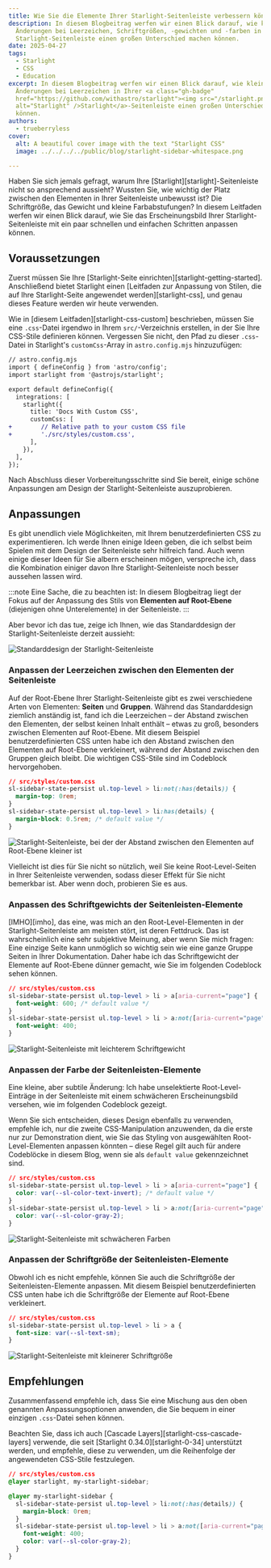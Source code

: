 ```yaml
---
title: Wie Sie die Elemente Ihrer Starlight-Seitenleiste verbessern können
description: In diesem Blogbeitrag werfen wir einen Blick darauf, wie kleine
  Änderungen bei Leerzeichen, Schriftgrößen, -gewichten und -farben in Ihrer
  Starlight-Seitenleiste einen großen Unterschied machen können.
date: 2025-04-27
tags:
  - Starlight
  - CSS
  - Education
excerpt: In diesem Blogbeitrag werfen wir einen Blick darauf, wie kleine
  Änderungen bei Leerzeichen in Ihrer <a class="gh-badge"
  href="https://github.com/withastro/starlight"><img src="/starlight.png"
  alt="Starlight" />Starlight</a>-Seitenleiste einen großen Unterschied machen
  können.
authors:
  - trueberryless
cover:
  alt: A beautiful cover image with the text "Starlight CSS"
  image: ../../../../public/blog/starlight-sidebar-whitespace.png

---
```


Haben Sie sich jemals gefragt, warum Ihre \[Starlight]\[starlight]-Seitenleiste nicht so ansprechend aussieht? Wussten Sie, wie wichtig der Platz zwischen den Elementen in Ihrer Seitenleiste unbewusst ist? Die Schriftgröße, das Gewicht und kleine Farbabstufungen? In diesem Leitfaden werfen wir einen Blick darauf, wie Sie das Erscheinungsbild Ihrer Starlight-Seitenleiste mit ein paar schnellen und einfachen Schritten anpassen können.

## Voraussetzungen

Zuerst müssen Sie Ihre \[Starlight-Seite einrichten]\[starlight-getting-started]. Anschließend bietet Starlight einen \[Leitfaden zur Anpassung von Stilen, die auf Ihre Starlight-Seite angewendet werden]\[starlight-css], und genau dieses Feature werden wir heute verwenden.

Wie in \[diesem Leitfaden]\[starlight-css-custom] beschrieben, müssen Sie eine `.css`-Datei irgendwo in Ihrem `src/`-Verzeichnis erstellen, in der Sie Ihre CSS-Stile definieren können. Vergessen Sie nicht, den Pfad zu dieser `.css`-Datei in Starlight's `customCss`-Array in `astro.config.mjs` hinzuzufügen:

```diff lang="js"
// astro.config.mjs
import { defineConfig } from 'astro/config';
import starlight from '@astrojs/starlight';

export default defineConfig({
  integrations: [
    starlight({
      title: 'Docs With Custom CSS',
      customCss: [
+        // Relative path to your custom CSS file
+        './src/styles/custom.css',
      ],
    }),
  ],
});
```

Nach Abschluss dieser Vorbereitungsschritte sind Sie bereit, einige schöne Anpassungen am Design der Starlight-Seitenleiste auszuprobieren.

## Anpassungen

Es gibt unendlich viele Möglichkeiten, mit Ihrem benutzerdefinierten CSS zu experimentieren. Ich werde Ihnen einige Ideen geben, die ich selbst beim Spielen mit dem Design der Seitenleiste sehr hilfreich fand. Auch wenn einige dieser Ideen für Sie albern erscheinen mögen, verspreche ich, dass die Kombination einiger davon Ihre Starlight-Seitenleiste noch besser aussehen lassen wird.

:::note
Eine Sache, die zu beachten ist: In diesem Blogbeitrag liegt der Fokus auf der Anpassung des Stils von **Elementen auf Root-Ebene** (diejenigen ohne Unterelemente) in der Seitenleiste.
:::

Aber bevor ich das tue, zeige ich Ihnen, wie das Standarddesign der Starlight-Seitenleiste derzeit aussieht:

![Standarddesign der Starlight-Seitenleiste](../../../../assets/blog/starlight-sidebar-whitespace/no-css.png)

### Anpassen der Leerzeichen zwischen den Elementen der Seitenleiste

Auf der Root-Ebene Ihrer Starlight-Seitenleiste gibt es zwei verschiedene Arten von Elementen: **Seiten** und **Gruppen**. Während das Standarddesign ziemlich anständig ist, fand ich die Leerzeichen – der Abstand zwischen den Elementen, der selbst keinen Inhalt enthält – etwas zu groß, besonders zwischen Elementen auf Root-Ebene. Mit diesem Beispiel benutzerdefinierten CSS unten habe ich den Abstand zwischen den Elementen auf Root-Ebene verkleinert, während der Abstand zwischen den Gruppen gleich bleibt. Die wichtigen CSS-Stile sind im Codeblock hervorgehoben.

```css {3} showLineNumbers=false
// src/styles/custom.css
sl-sidebar-state-persist ul.top-level > li:not(:has(details)) {
  margin-top: 0rem;
}
sl-sidebar-state-persist ul.top-level > li:has(details) {
  margin-block: 0.5rem; /* default value */
}
```

![Starlight-Seitenleiste, bei der der Abstand zwischen den Elementen auf Root-Ebene kleiner ist](../../../../assets/blog/starlight-sidebar-whitespace/whitespaces.png)

Vielleicht ist dies für Sie nicht so nützlich, weil Sie keine Root-Level-Seiten in Ihrer Seitenleiste verwenden, sodass dieser Effekt für Sie nicht bemerkbar ist. Aber wenn doch, probieren Sie es aus.

### Anpassen des Schriftgewichts der Seitenleisten-Elemente

\[IMHO]\[imho], das eine, was mich an den Root-Level-Elementen in der Starlight-Seitenleiste am meisten stört, ist deren Fettdruck. Das ist wahrscheinlich eine sehr subjektive Meinung, aber wenn Sie mich fragen: Eine einzige Seite kann unmöglich so wichtig sein wie eine ganze Gruppe Seiten in Ihrer Dokumentation. Daher habe ich das Schriftgewicht der Elemente auf Root-Ebene dünner gemacht, wie Sie im folgenden Codeblock sehen können.

```css {6} showLineNumbers=false
// src/styles/custom.css
sl-sidebar-state-persist ul.top-level > li > a[aria-current="page"] {
  font-weight: 600; /* default value */
}
sl-sidebar-state-persist ul.top-level > li > a:not([aria-current="page"]) {
  font-weight: 400;
}
```

![Starlight-Seitenleiste mit leichterem Schriftgewicht](../../../../assets/blog/starlight-sidebar-whitespace/font-weight.png)

### Anpassen der Farbe der Seitenleisten-Elemente

Eine kleine, aber subtile Änderung: Ich habe unselektierte Root-Level-Einträge in der Seitenleiste mit einem schwächeren Erscheinungsbild versehen, wie im folgenden Codeblock gezeigt.

Wenn Sie sich entscheiden, dieses Design ebenfalls zu verwenden, empfehle ich, nur die zweite CSS-Manipulation anzuwenden, da die erste nur zur Demonstration dient, wie Sie das Styling von ausgewählten Root-Level-Elementen anpassen könnten – diese Regel gilt auch für andere Codeblöcke in diesem Blog, wenn sie als `default value` gekennzeichnet sind.

```css {6} showLineNumbers=false
// src/styles/custom.css
sl-sidebar-state-persist ul.top-level > li > a[aria-current="page"] {
  color: var(--sl-color-text-invert); /* default value */
}
sl-sidebar-state-persist ul.top-level > li > a:not([aria-current="page"]) {
  color: var(--sl-color-gray-2);
}
```

![Starlight-Seitenleiste mit schwächeren Farben](../../../../assets/blog/starlight-sidebar-whitespace/color.png)

### Anpassen der Schriftgröße der Seitenleisten-Elemente

Obwohl ich es nicht empfehle, können Sie auch die Schriftgröße der Seitenleisten-Elemente anpassen. Mit diesem Beispiel benutzerdefinierten CSS unten habe ich die Schriftgröße der Elemente auf Root-Ebene verkleinert.

```css {3} showLineNumbers=false
// src/styles/custom.css
sl-sidebar-state-persist ul.top-level > li > a {
  font-size: var(--sl-text-sm);
}
```

![Starlight-Seitenleiste mit kleinerer Schriftgröße](../../../../assets/blog/starlight-sidebar-whitespace/font-size.png)

## Empfehlungen

Zusammenfassend empfehle ich, dass Sie eine Mischung aus den oben genannten Anpassungsoptionen anwenden, die Sie bequem in einer einzigen `.css`-Datei sehen können.

Beachten Sie, dass ich auch \[Cascade Layers]\[starlight-css-cascade-layers] verwende, die seit \[Starlight 0.34.0]\[starlight-0-34] unterstützt werden, und empfehle, diese zu verwenden, um die Reihenfolge der angewendeten CSS-Stile festzulegen.

```css showLineNumbers=false
// src/styles/custom.css
@layer starlight, my-starlight-sidebar;

@layer my-starlight-sidebar {
  sl-sidebar-state-persist ul.top-level > li:not(:has(details)) {
    margin-block: 0rem;
  }
  sl-sidebar-state-persist ul.top-level > li > a:not([aria-current="page"]) {
    font-weight: 400;
    color: var(--sl-color-gray-2);
  }
}
```

[starlight]: https://starlight.astro.build

[starlight-getting-started]: https://starlight.astro.build/getting-started/

[starlight-css]: https://starlight.astro.build/guides/css-and-tailwind/

[starlight-css-custom]: https://starlight.astro.build/guides/css-and-tailwind/#custom-css-styles

[starlight-css-cascade-layers]: https://starlight.astro.build/guides/css-and-tailwind/#cascade-layers

[starlight-0-34]: https://github.com/withastro/starlight/releases/tag/%40astrojs%2Fstarlight%400.34.0

[imho]: https://en.wiktionary.org/wiki/IMHO
